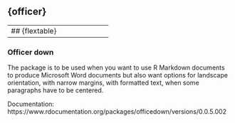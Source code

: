 ## {officer}


-------------------------------------
## {flextable}


-------------------------------------
### Officer down

The package is to be used when you want to use R Markdown documents to produce Microsoft Word documents but also want options for landscape orientation, with narrow margins, with formatted text, when some paragraphs have to be centered.

Documentation: https://www.rdocumentation.org/packages/officedown/versions/0.0.5.002
